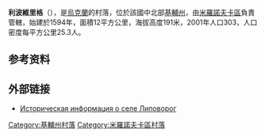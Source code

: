 {{coord|49|53|49|N|31|7|51|E|scale:30000|display=title}}

'''利波維里格'''（{{lang-uk|Липовий Ріг}}），是[[烏克蘭|烏克蘭]]的村落，位於該國中北部[[基輔州|基輔州]]，由[[米羅諾夫卡區|米羅諾夫卡區]]負責管轄，始建於1594年，面積12平方公里，海拔高度191米，2001年人口303，人口密度每平方公里25.3人。

==参考资料==
{{reflist}}

==外部链接==
* [http://www.surnameindex.info/info/kiev/kiev/lipovorog/index.html Историческая информация о селе Липоворог] {{Wayback|url=http://www.surnameindex.info/info/kiev/kiev/lipovorog/index.html |date=20210519212626 }} {{ref-ru}}

{{DEFAULTSORT:Липовий Ріг}}
[[Category:基輔州村落|Category:基輔州村落]]
[[Category:米羅諾夫卡區村落|Category:米羅諾夫卡區村落]]


{{Kiev-geo-stub}}